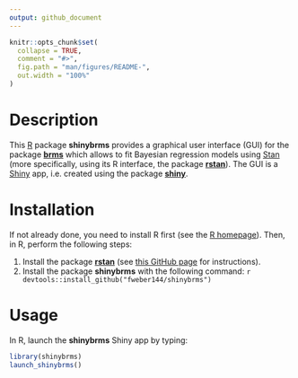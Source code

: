 ```yaml
---
output: github_document
---
```


```r
knitr::opts_chunk$set(
  collapse = TRUE,
  comment = "#>",
  fig.path = "man/figures/README-",
  out.width = "100%"
)
```

# Description

This [R](https://www.r-project.org/) package **shinybrms** provides a graphical user interface (GUI) for the package [**brms**](https://cran.r-project.org/web/packages/brms/index.html) which allows to fit Bayesian regression models using [Stan](https://mc-stan.org/) (more specifically, using its R interface, the package [**rstan**](https://cran.r-project.org/web/packages/rstan/index.html)). The GUI is a [Shiny](https://shiny.rstudio.com/) app, i.e. created using the package [**shiny**](https://cran.r-project.org/web/packages/shiny/index.html).

# Installation

If not already done, you need to install R first (see the [R homepage](https://www.r-project.org/)). Then, in R, perform the following steps:

1. Install the package [**rstan**](https://cran.r-project.org/web/packages/rstan/index.html) (see [this GitHub page](https://github.com/stan-dev/rstan/wiki/RStan-Getting-Started) for instructions).
2. Install the package **shinybrms** with the following command:
    ```r
    devtools::install_github("fweber144/shinybrms")
    ```

# Usage

In R, launch the **shinybrms** Shiny app by typing:

```r
library(shinybrms)
launch_shinybrms()
```
